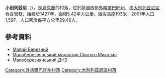 {{coord|48|51|51|N|22|26|34|E|scale:30000|display=title}}

'''小別列茲尼'''（{{lang-uk|Малий Березний}}），是[[烏克蘭|烏克蘭]]的村落，位於該國西部[[外喀爾巴阡州|外喀爾巴阡州]]，由[[大別列茲尼區|大別列茲尼區]]負責管轄，始建於1427年，面積5.42平方公里，海拔高度193米，2001年人口1,597，人口密度每平方公里29.46人。

==參考資料==
* [http://w1.c1.rada.gov.ua/pls/z7502/A005?rdat1=14.11.2011&rf7571=11045 Малий Березний]{{dead link|date=2017年12月 |bot=InternetArchiveBot |fix-attempted=yes }}
* [http://www.osbm.org.ua/v2/index.php?option=com_content&view=article&id=169&Itemid=304 Малоберезнянський монастир Святого Миколая] {{Wayback|url=http://www.osbm.org.ua/v2/index.php?option=com_content&view=article&id=169&Itemid=304 |date=20140702121044 }}
* [http://maliy_berezniy.klasna.com/ru/ Малоберезнянський ДНЗ] {{Wayback|url=http://maliy_berezniy.klasna.com/ru/ |date=20200217145757 }}

{{DEFAULTSORT:Малий Березний}}

[[Category:外喀爾巴阡州村落|Category:外喀爾巴阡州村落]]
[[Category:大別列茲尼區村落|Category:大別列茲尼區村落]]


{{Zakarpattia-geo-stub}}